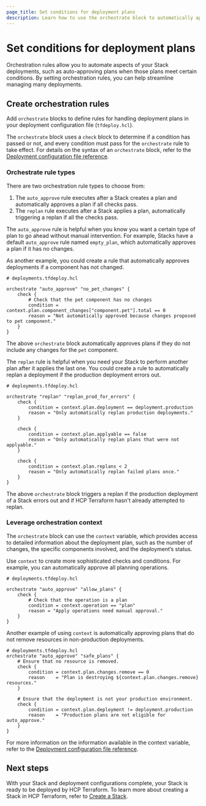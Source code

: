 ```yaml
---
page_title: Set conditions for deployment plans
description: Learn how to use the orchestrate block to automatically approve Stack deployment plans and help you manage your Stack deployments at scale.
---
```


# Set conditions for deployment plans

Orchestration rules allow you to automate aspects of your Stack deployments, such as auto-approving plans when those plans meet certain conditions. By setting orchestration rules, you can help streamline managing many deployments.

## Create orchestration rules

Add `orchestrate` blocks to define rules for handling deployment plans in your deployment configuration file (`tfdeploy.hcl`).

The `orchestrate` block uses a `check` block to determine if a condition has passed or not, and every condition must pass for the `orchestrate` rule to take effect. For details on the syntax of an `orchestrate` block, refer to the [Deployment configuration file reference](/terraform/language/stacks/reference/tfdeploy).

### Orchestrate rule types

There are two orchestration rule types to choose from:

1. The `auto_approve` rule executes after a Stack creates a plan and automatically approves a plan if all checks pass.  
1. The `replan` rule executes after a Stack applies a plan, automatically triggering a replan if all the checks pass.

The `auto_approve` rule is helpful when you know you want a certain type of plan to go ahead without manual intervention. For example, Stacks have a default `auto_approve` rule named `empty_plan`, which automatically approves a plan if it has no changes. 

As another example, you could create a rule that automatically approves deployments if a component has not changed. 

```hcl
# deployments.tfdeploy.hcl

orchestrate "auto_approve" "no_pet_changes" {
    check {
        # Check that the pet component has no changes
        condition = context.plan.component_changes["component.pet"].total == 0
        reason = "Not automatically approved because changes proposed to pet component."
    }
}
```

The above `orchestrate` block automatically approves plans if they do not include any changes for the `pet` component. 

The `replan` rule is helpful when you need your Stack to perform another plan after it applies the last one. You could create a rule to automatically replan a deployment if the production deployment errors out.

```hcl
# deployments.tfdeploy.hcl

orchestrate "replan" "replan_prod_for_errors" {
    check {
        condition = context.plan.deployment == deployment.production
        reason = "Only automatically replan production deployments."
    }

    check {
        condition = context.plan.applyable == false
        reason = "Only automatically replan plans that were not applyable."
    }

    check {
        condition = context.plan.replans < 2
        reason = "Only automatically replan failed plans once."
    }
}
```

The above `orchestrate` block triggers a replan if the production deployment of a Stack errors out and if HCP Terraform hasn't already attempted to replan.

### Leverage orchestration context

The `orchestrate` block can use the `context` variable, which provides access to detailed information about the deployment plan, such as the number of changes, the specific components involved, and the deployment’s status.

Use `context` to create more sophisticated checks and conditions. For example, you can automatically approve all planning operations.

```hcl
# deployments.tfdeploy.hcl

orchestrate "auto_approve" "allow_plans" {
    check {
        # Check that the operation is a plan
        condition = context.operation == "plan"
        reason = "Apply operations need manual approval."
    }
}
```

Another example of using `context` is automatically approving plans that do not remove resources in non-production deployments.

```hcl
# deployments.tfdeploy.hcl
orchestrate "auto_approve" "safe_plans" {
    # Ensure that no resource is removed.
    check {
        condition = context.plan.changes.remove == 0
        reason    = "Plan is destroying ${context.plan.changes.remove} resources."
    }

    # Ensure that the deployment is not your production environment. 
    check {
        condition = context.plan.deployment != deployment.production
        reason    = "Production plans are not eligible for auto_approve."
    }
}
```

For more information on the information available in the context variable, refer to the [Deployment configuration file reference](/terraform/language/stacks/reference/tfdeploy).
 
## Next steps

With your Stack and deployment configurations complete, your Stack is ready to be deployed by HCP Terraform. To learn more about creating a Stack in HCP Terraform, refer to [Create a Stack](/terraform/cloud-docs/stacks/create).
